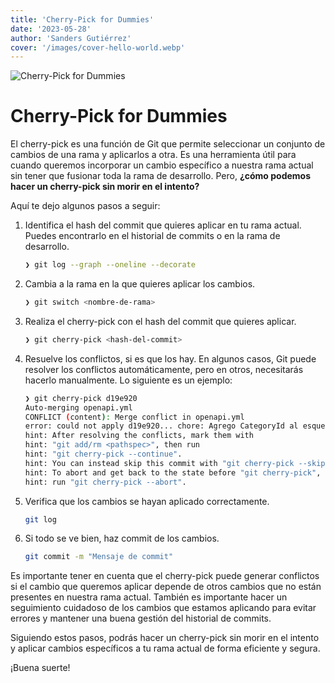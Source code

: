 ```yaml
---
title: 'Cherry-Pick for Dummies'
date: '2023-05-28'
author: 'Sanders Gutiérrez'
cover: '/images/cover-hello-world.webp'
---
```


![Cherry-Pick for Dummies](/images/cover-hello-world.webp)

# Cherry-Pick for Dummies

El cherry-pick es una función de Git que permite seleccionar un conjunto de cambios de una rama y aplicarlos a otra. Es una herramienta útil para cuando queremos incorporar un cambio específico a nuestra rama actual sin tener que fusionar toda la rama de desarrollo. Pero, **¿cómo podemos hacer un cherry-pick sin morir en el intento?**

Aquí te dejo algunos pasos a seguir:

1. Identifica el hash del commit que quieres aplicar en tu rama actual. Puedes encontrarlo en el historial de commits o en la rama de desarrollo.

    ```bash
    ❯ git log --graph --oneline --decorate
    ```

2. Cambia a la rama en la que quieres aplicar los cambios.

    ```bash
    ❯ git switch <nombre-de-rama>
    ```

3. Realiza el cherry-pick con el hash del commit que quieres aplicar.

    ```bash
    ❯ git cherry-pick <hash-del-commit>
    ```

4. Resuelve los conflictos, si es que los hay. En algunos casos, Git puede resolver los conflictos automáticamente, pero en otros, necesitarás hacerlo manualmente. Lo siguiente es un ejemplo:

    ```bash
    ❯ git cherry-pick d19e920
    Auto-merging openapi.yml
    CONFLICT (content): Merge conflict in openapi.yml
    error: could not apply d19e920... chore: Agrego CategoryId al esquema de la API.
    hint: After resolving the conflicts, mark them with
    hint: "git add/rm <pathspec>", then run
    hint: "git cherry-pick --continue".
    hint: You can instead skip this commit with "git cherry-pick --skip".
    hint: To abort and get back to the state before "git cherry-pick",
    hint: run "git cherry-pick --abort".
    ```

5. Verifica que los cambios se hayan aplicado correctamente.

    ```bash
    git log
    ```

6. Si todo se ve bien, haz commit de los cambios.

    ```bash
    git commit -m "Mensaje de commit"
    ```


Es importante tener en cuenta que el cherry-pick puede generar conflictos si el cambio que queremos aplicar depende de otros cambios que no están presentes en nuestra rama actual. También es importante hacer un seguimiento cuidadoso de los cambios que estamos aplicando para evitar errores y mantener una buena gestión del historial de commits.

Siguiendo estos pasos, podrás hacer un cherry-pick sin morir en el intento y aplicar cambios específicos a tu rama actual de forma eficiente y segura.

¡Buena suerte!
